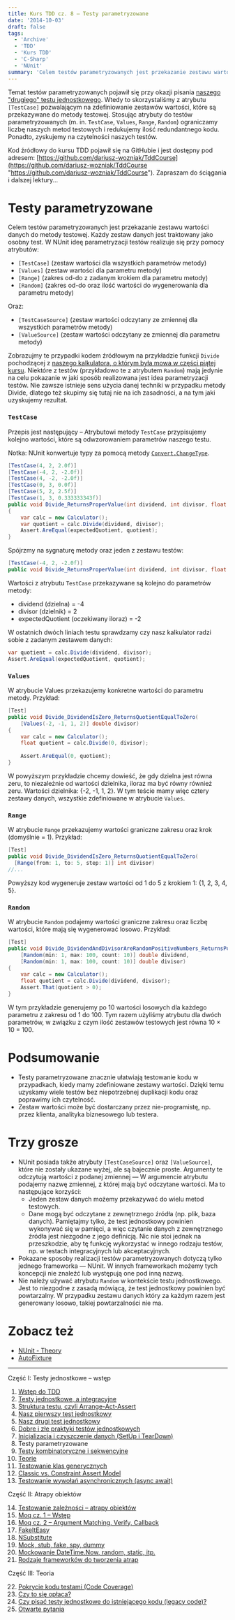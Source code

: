 ```yaml
---
title: Kurs TDD cz. 8 — Testy parametryzowane
date: '2014-10-03'
draft: false
tags:
  - 'Archive'
  - 'TDD'
  - 'Kurs TDD'
  - 'C-Sharp'
  - 'NUnit'
summary: 'Celem testów parametryzowanych jest przekazanie zestawu wartości danych do metody testowej. Każdy zestaw danych jest traktowany jako osobny test.'
---
```


Temat testów parametryzowanych pojawił się przy okazji pisania [naszego "drugiego" testu jednostkowego](/posts/kurs-tdd-5-nasz-drugi-test-jednostkowy "Kurs TDD cz. 5: Nasz drugi test jednostkowy"). Wtedy to skorzystaliśmy z atrybutu `[TestCase]` pozwalającym na zdefiniowanie zestawów wartości, które są przekazywane do metody testowej. Stosując atrybuty do testów parametryzowanych (m. in. `TestCase`, `Values`, `Range`, `Random`) ograniczamy liczbę naszych metod testowych i redukujemy ilość redundantnego kodu. Ponadto, zyskujemy na czytelności naszych testów.

Kod źródłowy do kursu TDD pojawił się na GitHubie i jest dostępny pod adresem: [https://github.com/dariusz-wozniak/TddCourse](https://github.com/dariusz-wozniak/TddCourse "https://github.com/dariusz-wozniak/TddCourse"). Zapraszam do ściągania i dalszej lektury...

# Testy parametryzowane

Celem testów parametryzowanych jest przekazanie zestawu wartości danych do metody testowej. Każdy zestaw danych jest traktowany jako osobny test. W NUnit ideę parametryzacji testów realizuje się przy pomocy atrybutów:

*   `[TestCase]` (zestaw wartości dla wszystkich parametrów metody)
*   `[Values]` (zestaw wartości dla parametru metody)
*   `[Range]` (zakres od-do z zadanym krokiem dla parametru metody)
*   `[Random]` (zakres od-do oraz ilość wartości do wygenerowania dla parametru metody)

Oraz:

*   `[TestCaseSource]` (zestaw wartości odczytany ze zmiennej dla wszystkich parametrów metody)
*   `[ValueSource]` (zestaw wartości odczytany ze zmiennej dla parametru metody)

Zobrazujmy te przypadki kodem źródłowym na przykładzie funkcji `Divide` pochodzącej z [naszego kalkulatora, o którym była mowa w części piątej kursu](/posts/kurs-tdd-5-nasz-drugi-test-jednostkowy). Niektóre z testów (przykładowo te z atrybutem `Random`) mają jedynie na celu pokazanie w jaki sposób realizowana jest idea parametryzacji testów. Nie zawsze istnieje sens użycia danej techniki w przypadku metody Divide, dlatego też skupimy się tutaj nie na ich zasadności, a na tym jaki uzyskujemy rezultat.

### `TestCase`

Przepis jest następujący – Atrybutowi metody `TestCase` przypisujemy kolejno wartości, które są odwzorowaniem parametrów naszego testu.

Notka: NUnit konwertuje typy za pomocą metody [`Convert.ChangeType`](http://msdn.microsoft.com/en-us/library/system.convert.changetype%28v=vs.110%29.aspx).

```csharp
[TestCase(4, 2, 2.0f)]
[TestCase(-4, 2, -2.0f)]
[TestCase(4, -2, -2.0f)]
[TestCase(0, 3, 0.0f)]
[TestCase(5, 2, 2.5f)]
[TestCase(1, 3, 0.333333343f)]
public void Divide_ReturnsProperValue(int dividend, int divisor, float expectedQuotient)
{
    var calc = new Calculator();
    var quotient = calc.Divide(dividend, divisor);
    Assert.AreEqual(expectedQuotient, quotient);
}

```
Spójrzmy na sygnaturę metody oraz jeden z zestawu testów: 

```csharp
[TestCase(-4, 2, -2.0f)]
public void Divide_ReturnsProperValue(int dividend, int divisor, float expectedQuotient)
```

Wartości z atrybutu `TestCase` przekazywane są kolejno do parametrów metody:

*   dividend (dzielna) = -4
*   divisor (dzielnik) = 2
*   expectedQuotient (oczekiwany iloraz) = -2

W ostatnich dwóch liniach testu sprawdzamy czy nasz kalkulator radzi sobie z zadanym zestawem danych: 

```csharp
var quotient = calc.Divide(dividend, divisor);
Assert.AreEqual(expectedQuotient, quotient);
```

### `Values`

W atrybucie Values przekazujemy konkretne wartości do parametru metody. Przykład: 
```csharp
[Test]
public void Divide_DividendIsZero_ReturnsQuotientEqualToZero(
    [Values(-2, -1, 1, 2)] double divisor)
{
    var calc = new Calculator();
    float quotient = calc.Divide(0, divisor);
 
    Assert.AreEqual(0, quotient);
}
```
 W powyższym przykładzie chcemy dowieść, że gdy dzielna jest równa zeru, to niezależnie od wartości dzielnika, iloraz ma być równy również zeru. Wartości dzielnika: {-2, -1, 1, 2}. W tym teście mamy więc cztery zestawy danych, wszystkie zdefiniowane w atrybucie `Values`.

### `Range`

W atrybucie `Range` przekazujemy wartości graniczne zakresu oraz krok (domyślnie = 1). Przykład: 

```csharp
[Test]
public void Divide_DividendIsZero_ReturnsQuotientEqualToZero(
  [Range(from: 1, to: 5, step: 1)] int divisor)
//...
```

 Powyższy kod wygeneruje zestaw wartości od 1 do 5 z krokiem 1: {1, 2, 3, 4, 5}.

### `Random`

W atrybucie `Random` podajemy wartości graniczne zakresu oraz liczbę wartości, które mają się wygenerować losowo. Przykład: 

```csharp
[Test]
public void Divide_DividendAndDivisorAreRandomPositiveNumbers_ReturnsPositiveQuotient(
    [Random(min: 1, max: 100, count: 10)] double dividend,
    [Random(min: 1, max: 100, count: 10)] double divisor)
{
    var calc = new Calculator();
    float quotient = calc.Divide(dividend, divisor);
    Assert.That(quotient > 0);
}
```

 W tym przykładzie generujemy po 10 wartości losowych dla każdego parametru z zakresu od 1 do 100. Tym razem użyliśmy atrybutu dla dwóch parametrów, w związku z czym ilość zestawów testowych jest równa 10 × 10 = 100.

# Podsumowanie

*   Testy parametryzowane znacznie ułatwiają testowanie kodu w przypadkach, kiedy mamy zdefiniowane zestawy wartości. Dzięki temu uzyskamy wiele testów bez niepotrzebnej duplikacji kodu oraz poprawimy ich czytelność.
*   Zestaw wartości może być dostarczany przez nie-programistę, np. przez klienta, analityka biznesowego lub testera.

# Trzy grosze

*   NUnit posiada także atrybuty `[TestCaseSource]` oraz `[ValueSource]`, które nie zostały ukazane wyżej, ale są bajecznie proste. Argumenty te odczytują wartości z podanej zmiennej — W argumencie atrybutu podajemy nazwę zmiennej, z której mają być odczytane wartości. Ma to następujące korzyści:
    *   Jeden zestaw danych możemy przekazywać do wielu metod testowych.
    *   Dane mogą być odczytane z zewnętrznego źródła (np. plik, baza danych). Pamiętajmy tylko, że test jednostkowy powinien wykonywać się w pamięci, a więc czytanie danych z zewnętrznego źródła jest niezgodne z jego definicją. Nic nie stoi jednak na przeszkodzie, aby tę funkcję wykorzystać w innego rodzaju testów, np. w testach integracyjnych lub akceptacyjnych.
*   Pokazane sposoby realizacji testów parametryzowanych dotyczą tylko jednego frameworka — NUnit. W innych frameworkach możemy tych koncepcji nie znaleźć lub występują one pod inną nazwą.
*   Nie należy używać atrybutu `Random` w kontekście testu jednostkowego. Jest to niezgodne z zasadą mówiącą, że test jednostkowy powinien być powtarzalny. W przypadku zestawu danych który za każdym razem jest generowany losowo, takiej powtarzalności nie ma.

# Zobacz też

*   [NUnit - Theory](https://github.com/nunit/docs/wiki/Theory-Attribute)
*   [AutoFixture](https://github.com/AutoFixture)


----


Część I: Testy jednostkowe – wstęp

1. [Wstęp do TDD](/posts/kurs-tdd-1-wstep/)
2. [Testy jednostkowe, a integracyjne](/posts/kurs-tdd-2-testy-jednostkowe-a-testy-integracyjne/)
3. [Struktura testu, czyli Arrange-Act-Assert](/posts/kurs-tdd-3-struktura-test-czyli-arrange-act-assert)
4. [Nasz pierwszy test jednostkowy](/posts/kurs-tdd-4-nasz-pierwszy-test-jednostkowy)
5. [Nasz drugi test jednostkowy](/posts/kurs-tdd-5-nasz-drugi-test-jednostkowy)
6. [Dobre i złe praktyki testów jednostkowych](/posts/kurs-tdd-6-dobre-i-zle-praktyki-testow-jednostkowych)
7. [Inicjalizacja i czyszczenie danych (SetUp i TearDown)](/posts/kurs-tdd-7-inicjalizacja-i-czyszczenie-danych-setup-i-teardown/)
8. Testy parametryzowane
9. [Testy kombinatoryczne i sekwencyjne](/posts/kurs-tdd-9-testy-kombinatoryczne-i-sekwencyjne)
10. [Teorie](/posts/kurs-tdd-10-teorie)
11. [Testowanie klas generycznych](/posts/kurs-tdd-11-testowanie-klas-generycznych)
12. [Classic vs. Constraint Assert Model](/posts/kurs-tdd-12-classic-vs-constraint-assert-model)
13. [Testowanie wywołań asynchronicznych (async await)](/posts/kurs-tdd-13-testowanie-wywolan-asynchronicznych-async-await)


Część II: Atrapy obiektów

14. [Testowanie zależności – atrapy obiektów](/posts/kurs-tdd-14-testowanie-zaleznosci-atrapy-obiektow)
2. [Moq cz. 1 – Wstęp](/posts/kurs-tdd-15-wstep-do-moq)
3. [Moq cz. 2 – Argument Matching, Verify, Callback](/posts/kurs-tdd-16-zaawansowane-techniki-moq-argument-matching-verify-callback)
4. [FakeItEasy](/posts/kurs-tdd-17-fakeiteasy)
5. [NSubstitute](/posts/kurs-tdd-18-nsubstitute)
6. [Mock, stub, fake, spy, dummy](/posts/kurs-tdd-19-mock-stub-fake-spy-dummy)
7. [Mockowanie DateTime.Now, random, static, itp.](/posts/kurs-tdd-20-mockowanie-datetime-now-random-static-itp)
8. [Rodzaje frameworków do tworzenia atrap](/posts/kurs-tdd-21-rodzaje-frameworkow-do-tworzenia-atrap/)

Część III: Teoria

22. [Pokrycie kodu testami (Code Coverage)](/posts/kurs-tdd-22-pokrycie-kodu-testami-code-coverage/)
1. [Czy to się opłaca?](/posts/kurs-tdd-23-czy-to-sie-oplaca/)
1. [Czy pisać testy jednostkowe do istniejącego kodu (legacy code)?](/posts/kurs-tdd-24-czy-pisac-testy-jednostkowe-do-istniejacego-kodu-legacy-code/)
1. [Otwarte pytania](/posts/kurs-tdd-25-otwarte-pytania/)
